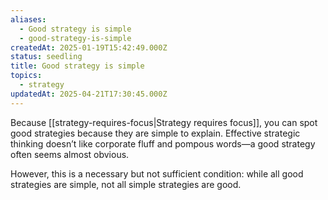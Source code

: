 ```yaml
---
aliases:
  - Good strategy is simple
  - good-strategy-is-simple
createdAt: 2025-01-19T15:42:49.000Z
status: seedling
title: Good strategy is simple
topics:
  - strategy
updatedAt: 2025-04-21T17:30:45.000Z
---
```

Because [[strategy-requires-focus|Strategy requires focus]], you can spot good strategies because they are simple to explain. Effective strategic thinking doesn’t like corporate fluff and pompous words—a good strategy often seems almost obvious.

However, this is a necessary but not sufficient condition: while all good strategies are simple, not all simple strategies are good.
